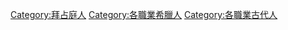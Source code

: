{{Commonscat|People of the Byzantine Empire by occupation}}

[[Category:拜占庭人|Category:拜占庭人]]
[[Category:各職業希臘人|Category:各職業希臘人]]
[[Category:各職業古代人|Category:各職業古代人]]